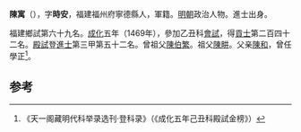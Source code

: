 '''陳寓'''（{{bd|1446年||？}}），字'''時安'''，福建福州府寧德縣人，軍籍。[[明朝|明朝]]政治人物。進士出身。

福建鄉試第六十九名。[[成化|成化]]五年（1469年），參加乙丑科[[會試|會試]]，得[[貢士|貢士]]第二百四十二名。[[殿試|殿試]]登[[進士|進士]]第三甲第五十二名。曾祖父[[陳伯繁|陳伯繁]]。祖父[[陳畊|陳畊]]。父亲[[陳和|陳和]]，曾任學正<ref>《天一阁藏明代科举录选刊·登科录》（《成化五年己丑科殿試金榜》）</ref>。

==参考==
{{reflist}}
{{明朝人物小作品}}
{{成化五年己丑科殿試金榜}}